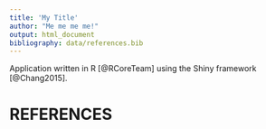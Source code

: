 ```yaml
---
title: 'My Title'
author: "Me me me me!"
output: html_document
bibliography: data/references.bib
---
```


Application written in R [@RCoreTeam] using the Shiny framework [@Chang2015].

# REFERENCES
